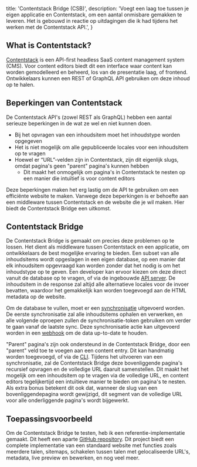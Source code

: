   title: 'Contentstack Bridge (CSB)',
  description:
    'Voegt een laag toe tussen je eigen applicatie en Contentstack, om een aantal onmisbare gemakken te leveren. Het is gebouwd in reactie op uitdagingen die ik had tijdens het werken met de Contentstack API.',
}

## What is Contentstack?

[Contentstack](https://www.contentstack.com/platforms/headless-cms) is een API-first headless SaaS content management system (CMS).
Voor content editors biedt dit een interface waar content kan worden
gemodelleerd en beheerd, los van de presentatie laag, of frontend.
Ontwikkelaars kunnen een REST of GraphQL API gebruiken om deze inhoud op te halen.

## Beperkingen van Contentstack

De Contentstack API's (zowel REST als GraphQL) hebben een aantal
serieuze beperkingen in de wat ze wel en niet kunnen doen.

- Bij het opvragen van een inhoudsitem moet het inhoudstype worden opgegeven
- Het is niet mogelijk om alle gepubliceerde locales voor een inhoudsitem op te vragen
- Hoewel er “URL”-velden zijn in Contentstack, zijn dit eigenlijk slugs, omdat pagina's geen "parent" pagina's kunnen hebben
  - Dit maakt het onmogelijk om pagina's in Contentstack te nesten op een manier die intuïtief is voor content editors

Deze beperkingen maken het erg lastig om de API te gebruiken om een efficiënte website te maken.
Vanwege deze beperkingen is er behoefte aan een middleware
tussen Contentstack en de website die je wil maken.
Hier biedt de Contentstack Bridge een uitkomst.

## Contentstack Bridge

De Contentstack Bridge is gemaakt om precies deze problemen op te lossen.
Het dient als middleware tussen Contentstack en een applicatie,
om ontwikkelaars de best mogelijke ervaring te bieden.
Een subset van alle inhoudsitems wordt opgeslagen in een eigen database, op een
manier dat elk inhoudsitem opgevraagd kan worden zonder dat het nodig is om het inhoudstype op te geven.
Een developer kan ervoor kiezen om deze direct vanuit de database op te vragen,
of via de ingebouwde [API server](https://dobefu.github.io/csb/api-server/index.html).
De inhoudsitem in de response zal altijd alle alternatieve locales voor de invoer bevatten,
waardoor het gemakkelijk kan worden toegevoegd aan de HTML metadata op de website.

Om de database te vullen, moet er een [synchronisatie](https://www.contentstack.com/docs/developers/apis/content-delivery-api#synchronization) uitgevoerd worden.
De eerste synchronisatie zal alle inhoudsitems ophalen en verwerken,
en alle volgende oproepen zullen de synchronisatie-token gebruiken om verder te gaan vanaf de laatste sync.
Deze synchronisatie actie kan uitgevoerd worden in een [webhook](https://www.contentstack.com/docs/developers/set-up-webhooks/about-webhooks) om de data up-to-date te houden.

"Parent" pagina's zijn ook ondersteund in de Contentstack Bridge, door een "parent" veld toe te voegen aan een content entry.
Dit kan handmatig worden toegevoegd, of via de [CLI](https://dobefu.github.io/csb/cli/index.html).
Tijdens het uitvoeren van een synchronisatie, zal de Contentstack Bridge deze
bovenliggende pagina's recursief opvragen en de volledige URL daaruit samenstellen.
Dit maakt het mogelijk om een inhoudsitem op te vragen via de volledige URL,
en content editors tegelijkertijd een intuïtieve manier te bieden om pagina's te nesten.
Als extra bonus betekent dit ook dat, wanneer de slug van een bovenliggendepagina wordt gewijzigd,
dit segment van de volledige URL voor alle onderliggende pagina's wordt bijgewerkt.

## Toepassingsvoorbeeld

Om de Contentstack Bridge te testen, heb ik een referentie-implementatie gemaakt.
Dit heeft een aparte [GitHub repository](https://github.com/Dobefu/csb-example-nextjs).
Dit project biedt een complete implementatie van een standaard website met
functies zoals meerdere talen, sitemaps, schakelen tussen talen met
gelocaliseerde URL's, metadata, live preview en bewerken, en nog veel meer.
